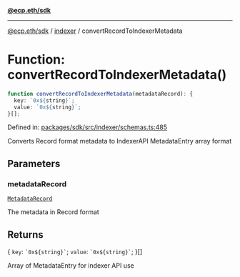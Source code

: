 [**@ecp.eth/sdk**](../../index.mdx)

***

[@ecp.eth/sdk](/sdk-reference/index.mdx) / [indexer](/sdk-reference/indexer/index.mdx) / convertRecordToIndexerMetadata

# Function: convertRecordToIndexerMetadata()

```ts
function convertRecordToIndexerMetadata(metadataRecord): {
  key: `0x${string}`;
  value: `0x${string}`;
}[];
```

Defined in: [packages/sdk/src/indexer/schemas.ts:485](https://github.com/ecp-eth/comments-monorepo/blob/main/packages/sdk/src/indexer/schemas.ts#L485)

Converts Record format metadata to IndexerAPI MetadataEntry array format

## Parameters

### metadataRecord

[`MetadataRecord`](/sdk-reference/comments/type-aliases/MetadataRecord.mdx)

The metadata in Record format

## Returns

\{
  `key`: `` `0x${string}` ``;
  `value`: `` `0x${string}` ``;
\}[]

Array of MetadataEntry for indexer API use
